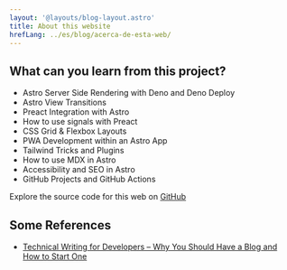 ```yaml
---
layout: '@layouts/blog-layout.astro'
title: About this website
hrefLang: ../es/blog/acerca-de-esta-web/
---
```



<CityInABottle />

## What can you learn from this project?

- Astro Server Side Rendering with Deno and Deno Deploy
- Astro View Transitions
- Preact Integration with Astro
- How to use signals with Preact
- CSS Grid & Flexbox Layouts
- PWA Development within an Astro App
- Tailwind Tricks and Plugins
- How to use MDX in Astro
- Accessibility and SEO in Astro
- GitHub Projects and GitHub Actions

Explore the source code for this web on <a href="https://github.com/jamerrq/jamerrq.dev" target="_blank" rel="noopener noreferrer">GitHub</a>

## Some References

- <a
  href="https://www.freecodecamp.org/news/technical-writing-for-developers-why-you-should-have-a-blog-and-how-to-start-one/"
  target="_blank" rel="noopener noreferrer" title="Technical Writing for
  Developers – Why You Should Have a Blog and How to Start One">Technical
  Writing for Developers – Why You Should Have a Blog and How to Start One</a>
